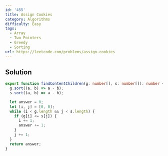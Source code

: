 ```yaml
---
id: '455'
title: Assign Cookies
category: Algorithms
difficulty: Easy
tags:
  - Array
  - Two Pointers
  - Greedy
  - Sorting
url: https://leetcode.com/problems/assign-cookies
---
```


## Solution

```typescript showLineNumbers
export function findContentChildren(g: number[], s: number[]): number {
  g.sort((a, b) => a - b);
  s.sort((a, b) => a - b);

  let answer = 0;
  let [i, j] = [0, 0];
  while (i < g.length && j < s.length) {
    if (g[i] <= s[j]) {
      i += 1;
      answer += 1;
    }
    j += 1;
  }
  return answer;
}
```
